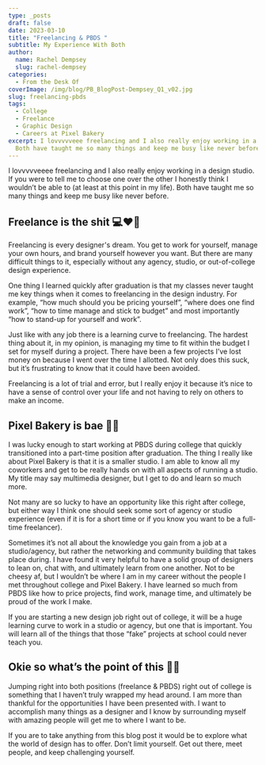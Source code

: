 ```yaml
---
type: _posts
draft: false
date: 2023-03-10
title: "Freelancing & PBDS "
subtitle: My Experience With Both
author:
  name: Rachel Dempsey
  slug: rachel-dempsey
categories:
  - From the Desk Of
coverImage: /img/blog/PB_BlogPost-Dempsey_Q1_v02.jpg
slug: freelancing-pbds
tags:
  - College
  - Freelance
  - Graphic Design
  - Careers at Pixel Bakery
excerpt: I lovvvvveee freelancing and I also really enjoy working in a design studio.
  Both have taught me so many things and keep me busy like never before.
---
```


I lovvvvveeee freelancing and I also really enjoy working in a design studio. If you were to tell me to choose one over the other I honestly think I wouldn’t be able to (at least at this point in my life). Both have taught me so many things and keep me busy like never before. 


## Freelance is the shit  💻❤️‍🔥

Freelancing is every designer's dream. You get to work for yourself, manage your own hours, and brand yourself however you want. But there are many difficult things to it, especially without any agency, studio, or out-of-college design experience. 

One thing I learned quickly after graduation is that my classes never taught me key things when it comes to freelancing in the design industry. For example, “how much should you be pricing yourself”, “where does one find work”, “how to time manage and stick to budget” and most importantly “how to stand-up for yourself and work”. 

Just like with any job there is a learning curve to freelancing. The hardest thing about it, in my opinion, is managing my time to fit within the budget I set for myself during a project. There have been a few projects I’ve lost money on because I went over the time I allotted. Not only does this suck, but it’s frustrating to know that it could have been avoided. 

Freelancing is a lot of trial and error, but I really enjoy it because it’s nice to have a sense of control over your life and not having to rely on others to make an income. 

## Pixel Bakery is bae 🤤💋

I was lucky enough to start working at PBDS during college that quickly transitioned into a part-time position after graduation. The thing I really like about Pixel Bakery is that it is a smaller studio. I am able to know all my coworkers and get to be really hands on with all aspects of running a studio. My title may say multimedia designer, but I get to do and learn so much more. 

Not many are so lucky to have an opportunity like this right after college, but either way I think one should seek some sort of agency or studio experience (even if it is for a short time or if you know you want to be a full-time freelancer).

Sometimes it’s not all about the knowledge you gain from a job at a studio/agency, but rather the networking and community building that takes place during. I have found it very helpful to have a solid group of designers to lean on, chat with, and ultimately learn from one another. 
Not to be cheesy af, but I wouldn’t be where I am in my career without the people I met throughout college and Pixel Bakery. I have learned so much from PBDS like how to price projects, find work, manage time, and ultimately be proud of the work I make. 

If you are starting a new design job right out of college, it will be a huge learning curve to work in a studio or agency, but one that is important. You will learn all of the things that those “fake” projects at school could never teach you. 

## Okie so what’s the point of this 🙉✨

Jumping right into both positions (freelance & PBDS) right out of college is something that I haven’t truly wrapped my head around. I am more than thankful for the opportunities I have been presented with. I want to accomplish many things as a designer and I know by surrounding myself with amazing people will get me to where I want to be. 

If you are to take anything from this blog post it would be to explore what the world of design has to offer. Don’t limit yourself. Get out there, meet people, and keep challenging yourself. 
